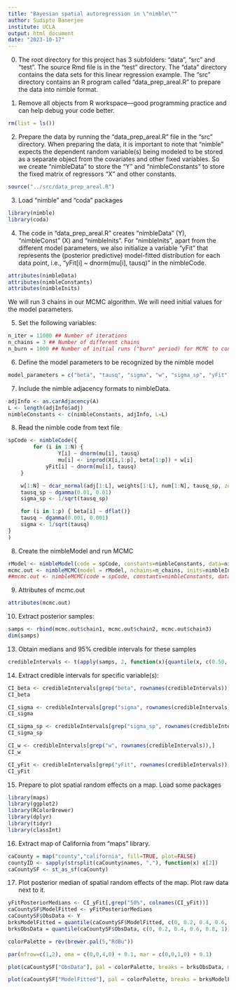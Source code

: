 ```yaml
---
title: "Bayesian spatial autoregression in \"nimble\""
author: Sudipto Banerjee
institute: UCLA
output: html_document
date: "2023-10-17"
---
```

0. The root directory for this project has 3 subfolders: "data", "src" and "test". The source Rmd file is in the "test" directory. The "data" directory contains the data sets for this linear regression example. The "src" directory contains an R program called "data_prep_areal.R" to prepare the data into nimble format.

1. Remove all objects from R workspace---good programming practice and can help debug your code better.
```r
rm(list = ls())
```

2. Prepare the data by running the "data_prep_areal.R" file in the "src" directory. When preparing the data, it is important to note that "nimble" expects the dependent random variable(s) being modeled to be stored as a separate object from the covariates and other fixed variables. So we create "nimbleData" to store the "Y" and "nimbleConstants" to store the fixed matrix of regressors "X" and other constants.    
```r
source("../src/data_prep_areal.R")
```

3. Load "nimble" and "coda" packages
```r
library(nimble)
library(coda)
```

4. The code in "data_prep_areal.R" creates "nimbleData" (Y), "nimbleConst" (X) and "nimbleInits". For "nimbleInits", apart from the different model parameters, we also initialize a variable "yFit" that represents the (posterior predictive) model-fitted distribution for each data point, i.e., "yFit[i] ~ dnorm(mu[i], tausq)" in the nimbleCode. 
```r
attributes(nimbleData)
attributes(nimbleConstants)
attributes(nimbleInits)
```
We will run 3 chains in our MCMC algorithm. We will need initial values for the model parameters.
   
5. Set the following variables:
```r
n_iter = 11000 ## Number of iterations
n_chains = 3 ## Number of different chains
n_burn = 1000 ## Number of initial runs ("burn" period) for MCMC to converge. 
```

6. Define the model parameters to be recognized by the nimble model
```r
model_parameters = c("beta", "tausq", "sigma", "w", "sigma_sp", "yFit")
```

7. Include the nimble adjacency formats to nimbleData.
```r
adjInfo <- as.carAdjacency(A)
L <- length(adjInfo$adj)
nimbleConstants <- c(nimbleConstants, adjInfo, L=L)
```

8. Read the nimble code from text file
```r
spCode <- nimbleCode({
        for (i in 1:N) {
                Y[i] ~ dnorm(mu[i], tausq)
                mu[i] <- inprod(X[i,1:p], beta[1:p]) + w[i]
        	yFit[i] ~ dnorm(mu[i], tausq)
	}

	w[1:N] ~ dcar_normal(adj[1:L], weights[1:L], num[1:N], tausq_sp, zero_mean = 1)
	tausq_sp ~ dgamma(0.01, 0.01)
	sigma_sp <- 1/sqrt(tausq_sp)

	for (i in 1:p) { beta[i] ~ dflat()}
	tausq ~ dgamma(0.001, 0.001)
	sigma <- 1/sqrt(tausq)
}
)   
```

8. Create the nimbleModel and run MCMC
```r
rModel <- nimbleModel(code = spCode, constants=nimbleConstants, data=nimbleData)
mcmc.out <- nimbleMCMC(model = rModel, nchains=n_chains, inits=nimbleInits, niter = n_iter, nburnin=n_burn, monitor=model_parameters)
##mcmc.out <- nimbleMCMC(code = spCode, constants=nimbleConstants, data=nimbleData, inits=nimbleInits, nchains=n_chains, niter = n_iter, nburnin=n_burn, monitor=model_parameters) ##The above two steps can be combined into one step

```


9. Attributes of mcmc.out
```r
attributes(mcmc.out)
```

10. Extract posterior samples:
```r
samps <- rbind(mcmc.out$chain1, mcmc.out$chain2, mcmc.out$chain3)
dim(samps)
```

13. Obtain medians and 95% credible intervals for these samples
```r
credibleIntervals <- t(apply(samps, 2, function(x){quantile(x, c(0.50, 0.025, 0.975))}))
```

14. Extract credible intervals for specific variable(s):
```r
CI_beta <- credibleIntervals[grep("beta", rownames(credibleIntervals)),]
CI_beta

CI_sigma <- credibleIntervals[grep("sigma", rownames(credibleIntervals)),]
CI_sigma

CI_sigma_sp <- credibleIntervals[grep("sigma_sp", rownames(credibleIntervals)),]
CI_sigma_sp

CI_w <- credibleIntervals[grep("w", rownames(credibleIntervals)),]
CI_w

CI_yFit <- credibleIntervals[grep("yFit", rownames(credibleIntervals)),]
CI_yFit
```

15. Prepare to plot spatial random effects on a map. Load some packages
```r
library(maps)
library(ggplot2)
library(RColorBrewer)
library(dplyr)
library(tidyr)
library(classInt)
```

16. Extract map of California from "maps" library.
```r
caCounty = map("county","california", fill=TRUE, plot=FALSE)
countyID <- sapply(strsplit(caCounty$names, ","), function(x) x[2])
caCountySF <- st_as_sf(caCounty)
```

17. Plot posterior median of spatial random effects of the map. Plot raw data next to it.
```r
yFitPosteriorMedians <- CI_yFit[,grep("50%", colnames(CI_yFit))]
caCountySF$ModelFitted <- yFitPosteriorMedians
caCountySF$ObsData <- Y
brksModelFitted = quantile(caCountySF$ModelFitted, c(0, 0.2, 0.4, 0.6, 0.8, 1))
brksObsData = quantile(caCountySF$ObsData, c(0, 0.2, 0.4, 0.6, 0.8, 1))

colorPalette = rev(brewer.pal(5,"RdBu"))

par(mfrow=c(1,2), oma = c(0,0,4,0) + 0.1, mar = c(0,0,1,0) + 0.1)

plot(caCountySF["ObsData"], pal = colorPalette, breaks = brksObsData, main = "Age adjusted lung cancer rates")

plot(caCountySF["ModelFitted"], pal = colorPalette, breaks = brksModelFitted, main = "Model fitted lung cancer rates")
```

